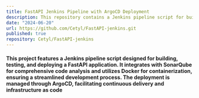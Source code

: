 ```yaml
---
title: FastAPI Jenkins Pipeline with ArgoCD Deployment
description: This repository contains a Jenkins pipeline script for building, testing, and deploying a FastAPI application, integrated with SonarQube for code analysis and Docker for containerization.
date: "2024-06-20"
url: https://github.com/Cetyl/FastAPI-jenkins.git
published: true
repository: Cetyl/FastAPI-jenkins
---
```



#### This project features a Jenkins pipeline script designed for building, testing, and deploying a FastAPI application. It integrates with SonarQube for comprehensive code analysis and utilizes Docker for containerization, ensuring a streamlined development process. The deployment is managed through ArgoCD, facilitating continuous delivery and infrastructure as code
